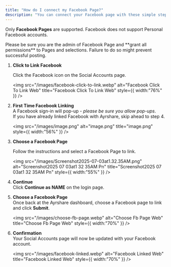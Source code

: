 ```yaml
---
title: "How do I connect my Facebook Page?"
description: "You can connect your Facebook page with these simple steps"
---
```


Only **Facebook Pages** are supported. Facebook does not support Personal Facebook accounts.

<Tip>
  Please be sure you are the admin of Facebook Page and **grant all permissions** to Pages and selections. Failure to do so might prevent successful posting.
</Tip>

1. **Click to Link Facebook**

   Click the Facebook icon on the Social Accounts page.

   <img
     src="/images/facebook-click-to-link.webp"
     alt="Facebook Click To Link Web"
     title="Facebook Click To Link Web"
     style={{ width:"76%" }}
   />
2. **First Time Facebook Linking**\
   A Facebook sign-in will pop-up - _please be sure you allow pop-ups_.\
   If you have already linked Facebook with Ayrshare, skip ahead to step 4.

   <img
     src="/images/image.png"
     alt="image.png"
     title="image.png"
     style={{ width:"56%" }}
   />
3. **Choose a Facebook Page**

   Follow the instructions and select a Facebook Page to link.

   <img
     src="/images/Screenshot2025-07-03at1.32.35AM.png"
     alt="Screenshot2025 07 03at1 32 35AM Pn"
     title="Screenshot2025 07 03at1 32 35AM Pn"
     style={{ width:"55%" }}
   />
4. **Continue**\
   Click **Continue as NAME** on the login page.
5. **Choose a Facebook Page**\
   Once back at the Ayrshare dashboard, choose a Facebook page to link and click **Submit**.

   <img
     src="/images/choose-fb-page.webp"
     alt="Choose Fb Page Web"
     title="Choose Fb Page Web"
     style={{ width:"70%" }}
   />
6. **Confirmation**\
   Your Social Accounts page will now be updated with your Facebook account.

   <img
     src="/images/facebook-linked.webp"
     alt="Facebook Linked Web"
     title="Facebook Linked Web"
     style={{ width:"70%" }}
   />